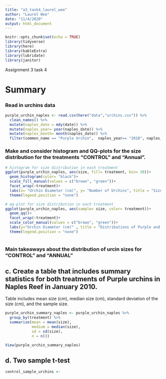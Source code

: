 ```yaml
---
title: "a3_task4_laurel_wee"
author: "Laurel Wee"
date: "11/4/2020"
output: html_document
---
```


```r
knitr::opts_chunk$set(echo = TRUE)
library(tidyverse)
library(here)
library(kableExtra)
library(lubridate)
library(janitor)
```
Assignment 3 task 4

# Summary

### Read in urchins data
```r
purple_urchin_naples <- read.csv(here("data","urchins.csv")) %>% 
  clean_names() %>% 
  mutate(naples_date = mdy(date)) %>% 
  mutate(naples_year= year(naples_date)) %>% 
  mutate(naples_month= month(naples_date)) %>% 
  filter(common_name == "Purple Urchin",  naples_year== "2010", naples_month== "1", site== "NAPL")
```

### Make and consider histogram and QQ-plots for the size distribution for the treatments "CONTROL" and "Annual". 

```r
# histogram for size distribution in each treatment
ggplot(purple_urchin_naples, aes(size, fill= treatment, bin= 30))+
  geom_histogram(color= "black")+
  scale_fill_manual(values = c("brown", "green"))+
  facet_wrap(~treatment)+
  labs(x= "Urchin Diameter (cm)", y= "Number of Urchins", title = "Size comparisons of Purple and Red Urchins in areas with or without giant kelp", subtitle = "CONTROL (no removal) vs ANNUAL (annual removal), Naples Reef, January 2010 (WEE)")+
  theme(legend.position = "none")

# qq-plot for size distribution in each treatment
ggplot(purple_urchin_naples, aes(sample= size, color= treatment))+
  geom_qq()+
  facet_wrap(~treatment)+
  scale_color_manual(values = c("brown", "green"))+
  labs(y="Urchin Diameter (cm)" , title = "Distributions of Purple and Red Urchins size in areas with or without giant kelp", subtitle = "CONTROL (no removal) vs ANNUAL (annual removal), Naples Reef, January 2010 (WEE)")+
  theme(legend.position = "none")
  
```

### Main takeaways about the distribution of urcin sizes for "CONTROL" and "ANNUAL"

## c. Create a table that includes summary statistics for both treatments of Purple urchins in Naples Reef in January 2010.
Table includes mean size (cm), median size (cm), standard deviation of the size (cm), and the sample size. 

```r
purple_urchin_summary_naples <- purple_urchin_naples %>%
  group_by(treatment) %>% 
  summarize(mean = mean(size),
            medium = median(size),
            sd = sd(size),
            n = n()) 

View(purple_urchin_summary_naples)

```

## d. Two sample t-test


```r
control_sample_urchins <- 
```

